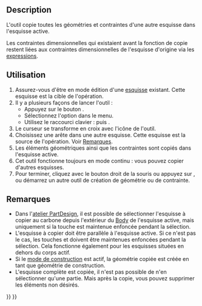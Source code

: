 <languages/>

{{Docnav/fr
|[[Sketcher_Intersection/fr|Intersection]]
|[[Sketcher_SelectOrigin/fr|Selectionner l'origine]]
|[[Sketcher_Workbench/fr|Atelier Sketcher]]
|IconL=Sketcher_Intersection.svg
|IconR=Sketcher_SelectOrigin.svg
|IconC=Workbench_Sketcher.svg
}}

{{GuiCommand/fr
|Name=Sketcher CarbonCopy
|Name/fr=Sketcher Copie carbone
|MenuLocation=Esquisse → Outils d'esquisse → Créer une copie carbone
|Workbenches=[[Sketcher_Workbench/fr|Sketcher]]
|Shortcut={{KEY|G}} {{KEY|W}}
|Version=0.17
}}

==Description==

L'outil {{Button|[[Image:Sketcher_CarbonCopy.svg|24px]] [[Sketcher_CarbonCopy/fr|Sketcher Copie carbone]]}} copie toutes les géométries et contraintes d'une autre esquisse dans l'esquisse active.

Les contraintes dimensionnelles qui existaient avant la fonction de copie restent liées aux contraintes dimensionnelles de l'esquisse d'origine via les [[Expressions/fr|expressions]].

<span id="Usage"></span>
==Utilisation==

# Assurez-vous d'être en mode édition d'une [[Sketcher_NewSketch/fr|esquisse]] existant. Cette esquisse est la cible de l'opération.
# Il y a plusieurs façons de lancer l'outil :
#* Appuyez sur le bouton {{Button|[[Image:Sketcher_CarbonCopy.svg|16px]] [[Sketcher_CarbonCopy/fr|Créer une copie carbone]]}}.
#* Sélectionnez l'option {{MenuCommand|Esquisse → Outils d'esquisse → [[Image:Sketcher_CarbonCopy.svg|16px]] Créer une copie carbone}} dans le menu.
#* Utilisez le raccourci clavier : {{KEY|G}} puis {{KEY|W}}.
# Le curseur se transforme en croix avec l'icône de l'outil.
# Choisissez une arête dans une autre esquisse. Cette esquisse est la source de l'opération. Voir [[#Remarques|Remarques]].
# Les éléments géométriques ainsi que les contraintes sont copiés dans l'esquisse active.
# Cet outil fonctionne toujours en mode continu : vous pouvez copier d'autres esquisses.
# Pour terminer, cliquez avec le bouton droit de la souris ou appuyez sur {{KEY|Échap}}, ou démarrez un autre outil de création de géométrie ou de contrainte.

<span id="Notes"></span>
==Remarques==

* Dans l'[[PartDesign_Workbench/fr|atelier PartDesign]], il est possible de sélectionner l'esquisse à copier au carbone depuis l'extérieur du [[PartDesign_Body/fr|Body]] de l'esquisse active, mais uniquement si la touche {{KEY|Ctrl}} est maintenue enfoncée pendant la sélection.
* L'esquisse à copier doit être parallèle à l'esquisse active. Si ce n'est pas le cas, les touches {{KEY|Ctrl}} et {{KEY|Alt}} doivent être maintenues enfoncées pendant la sélection. Cela fonctionne également pour les esquisses situées en dehors du corps actif.
* Si le [[Sketcher_ToggleConstruction/fr|mode de construction]] est actif, la géométrie copiée est créée en tant que géométrie de construction.
* L'esquisse complète est copiée, il n'est pas possible de n'en sélectionner qu'une partie. Mais après la copie, vous pouvez supprimer les éléments non désirés.


{{Docnav/fr
|[[Sketcher_Intersection/fr|Intersection]]
|[[Sketcher_SelectOrigin/fr|Selectionner l'origine]]
|[[Sketcher_Workbench/fr|Atelier Sketcher]]
|IconL=Sketcher_Intersection.svg
|IconR=Sketcher_SelectOrigin.svg
|IconC=Workbench_Sketcher.svg
}}

{{Sketcher_Tools_navi{{#translation:}}}}
{{Userdocnavi{{#translation:}}}}